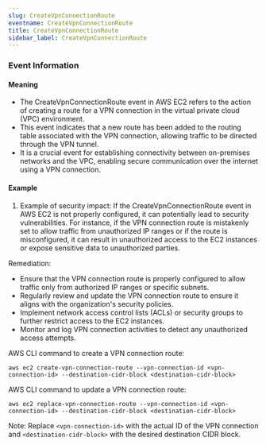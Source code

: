 ```yaml
--- 
slug: CreateVpnConnectionRoute
eventname: CreateVpnConnectionRoute
title: CreateVpnConnectionRoute
sidebar_label: CreateVpnConnectionRoute
---
```

                       


### Event Information

#### Meaning

- The CreateVpnConnectionRoute event in AWS EC2 refers to the action of creating a route for a VPN connection in the virtual private cloud (VPC) environment.
- This event indicates that a new route has been added to the routing table associated with the VPN connection, allowing traffic to be directed through the VPN tunnel.
- It is a crucial event for establishing connectivity between on-premises networks and the VPC, enabling secure communication over the internet using a VPN connection.

#### Example

1. Example of security impact: If the CreateVpnConnectionRoute event in AWS EC2 is not properly configured, it can potentially lead to security vulnerabilities. For instance, if the VPN connection route is mistakenly set to allow traffic from unauthorized IP ranges or if the route is misconfigured, it can result in unauthorized access to the EC2 instances or expose sensitive data to unauthorized parties.

Remediation:
- Ensure that the VPN connection route is properly configured to allow traffic only from authorized IP ranges or specific subnets.
- Regularly review and update the VPN connection route to ensure it aligns with the organization's security policies.
- Implement network access control lists (ACLs) or security groups to further restrict access to the EC2 instances.
- Monitor and log VPN connection activities to detect any unauthorized access attempts.

AWS CLI command to create a VPN connection route:
```
aws ec2 create-vpn-connection-route --vpn-connection-id <vpn-connection-id> --destination-cidr-block <destination-cidr-block>
```

AWS CLI command to update a VPN connection route:
```
aws ec2 replace-vpn-connection-route --vpn-connection-id <vpn-connection-id> --destination-cidr-block <destination-cidr-block>
```

Note: Replace `<vpn-connection-id>` with the actual ID of the VPN connection and `<destination-cidr-block>` with the desired destination CIDR block.

 